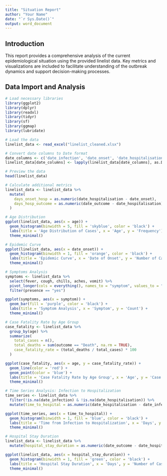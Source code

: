 ```yaml
---
title: "Situation Report"
author: "Your Name"
date: "`r Sys.Date()`"
output: word_document
---
```


## Introduction

This report provides a comprehensive analysis of the current epidemiological situation using the provided linelist data. Key metrics and visualizations are included to facilitate understanding of the outbreak dynamics and support decision-making processes.

## Data Import and Analysis

```r
# Load necessary libraries
library(ggplot2)
library(dplyr)
library(readxl)
library(tidyr)
library(sf)
library(ggmap)
library(lubridate)

# Load the data
linelist_data <- read_excel("linelist_cleaned.xlsx")

# Convert date columns to Date format
date_columns <- c('date_infection', 'date_onset', 'date_hospitalisation', 'date_outcome')
linelist_data[date_columns] <- lapply(linelist_data[date_columns], as.Date)

# Preview the data
head(linelist_data)

# Calculate additional metrics
linelist_data <- linelist_data %>%
  mutate(
    days_onset_hosp = as.numeric(date_hospitalisation - date_onset),
    days_hosp_outcome = as.numeric(date_outcome - date_hospitalisation)
  )
```

``` r
# Age Distribution
ggplot(linelist_data, aes(x = age)) +
  geom_histogram(binwidth = 5, fill = 'skyblue', color = 'black') +
  labs(title = 'Age Distribution of Cases', x = 'Age', y = 'Frequency') +
  theme_minimal()
```

``` r
# Epidemic Curve
ggplot(linelist_data, aes(x = date_onset)) +
  geom_histogram(binwidth = 1, fill = 'orange', color = 'black') +
  labs(title = 'Epidemic Curve', x = 'Date of Onset', y = 'Number of Cases') +
  theme_minimal()
```

```r
# Symptoms Analysis
symptoms <- linelist_data %>% 
  select(fever, cough, chills, aches, vomit) %>%
  pivot_longer(cols = everything(), names_to = "symptom", values_to = "presence") %>%
  filter(presence == "yes")

ggplot(symptoms, aes(x = symptom)) +
  geom_bar(fill = 'purple', color = 'black') +
  labs(title = 'Symptom Analysis', x = 'Symptom', y = 'Count') +
  theme_minimal()
```

```r
# Case Fatality Rate by Age Group
case_fatality <- linelist_data %>%
  group_by(age) %>%
  summarize(
    total_cases = n(),
    total_deaths = sum(outcome == "Death", na.rm = TRUE),
    case_fatality_rate = (total_deaths / total_cases) * 100
  )

ggplot(case_fatality, aes(x = age, y = case_fatality_rate)) +
  geom_line(color = 'red') +
  geom_point(color = 'blue') +
  labs(title = 'Case Fatality Rate by Age Group', x = 'Age', y = 'Case Fatality Rate (%)') +
  theme_minimal()
```

```r
# Time Series Analysis: Infection to Hospitalization
time_series <- linelist_data %>%
  filter(!is.na(date_infection) & !is.na(date_hospitalisation)) %>%
  mutate(time_to_hospital = as.numeric(date_hospitalisation - date_infection))

ggplot(time_series, aes(x = time_to_hospital)) +
  geom_histogram(binwidth = 1, fill = 'blue', color = 'black') +
  labs(title = 'Time from Infection to Hospitalization', x = 'Days', y = 'Number of Cases') +
  theme_minimal()

```

```r
# Hospital Stay Duration
linelist_data <- linelist_data %>%
  mutate(hospital_stay_duration = as.numeric(date_outcome - date_hospitalisation))

ggplot(linelist_data, aes(x = hospital_stay_duration)) +
  geom_histogram(binwidth = 1, fill = 'green', color = 'black') +
  labs(title = 'Hospital Stay Duration', x = 'Days', y = 'Number of Cases') +
  theme_minimal()

```